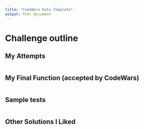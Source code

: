 ```yaml
---
title: "CodeWars Kata Template"
output: html_document
---
```



# Challenge outline




## My Attempts

```python


```


## My Final Function (accepted by CodeWars)

```python

```

## Sample tests

```python



```


## Other Solutions I Liked

```python



```


